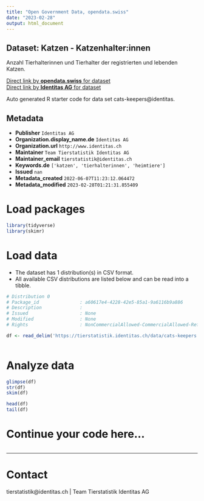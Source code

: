 ```yaml
---
title: "Open Government Data, opendata.swiss"
date: "2023-02-28"
output: html_document
---
```


## Dataset: Katzen - Katzenhalter:innen

Anzahl Tierhalterinnen und Tierhalter der registrierten und lebenden Katzen.

[Direct link by **opendata.swiss** for dataset](https://opendata.swiss/de/dataset/katzen-katzenhalter-innen)<br>
[Direct link by **Identitas AG** for dataset](https://tierstatistik.identitas.ch/)

Auto generated R starter code for data set cats-keepers@identitas.

## Metadata

- **Publisher** `Identitas AG`
- **Organization.display_name.de** `Identitas AG`
- **Organization.url** `http://www.identitas.ch`
- **Maintainer** `Team Tierstatistik Identitas AG`
- **Maintainer_email** `tierstatistik@identitas.ch`
- **Keywords.de** `['katzen', 'tierhalterinnen', 'heimtiere']`
- **Issued** `nan`
- **Metadata_created** `2022-06-07T11:23:12.064472`
- **Metadata_modified** `2023-02-28T01:21:31.855409`


# Load packages

```r

library(tidyverse)
library(skimr)

```

# Load data

-   The dataset has 1 distribution(s) in CSV format.
-   All available CSV distributions are listed below and can be read into a tibble.

```r

# Distribution 0
# Package_id               : a60617e4-4228-42e5-85a1-9a6116b9a886
# Description              : 
# Issued                   : None
# Modified                 : None
# Rights                   : NonCommercialAllowed-CommercialAllowed-ReferenceRequired

df <- read_delim('https://tierstatistik.identitas.ch/data/cats-keepers.csv')



```

# Analyze data

```r

glimpse(df)
str(df)
skim(df)

head(df)
tail(df)

```

# Continue your code here...

```r

```

------------------------------------------------------------------------

# Contact

tierstatistik@identitas.ch | Team Tierstatistik Identitas AG
